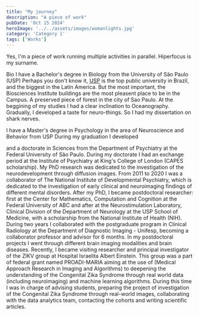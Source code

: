 ```yaml
---
title: "My journey"
description: "A piece of work"
pubDate: 'Oct 15 2024'
heroImage: '../../assets/images/womanlights.jpg'
category: 'Category 1'
tags: ['Works']
---
```



Yes, I'm a piece of work running multiple activities in parallel. Hiperfocus is my surname.


Bio
I have a Bachelor's degree in Biology from the University of São Paulo (USP)
Perhaps you don't know it, [USP](https://www5.usp.br/english/institutional/) is the top public university in Brazil, and the biggest in the Latin America. But the most important, the Biosciences Institute buildings are the most pleasent place to be in the Campus. A preserved piece of forest in the city of Sao Paulo. At the beggining of my studies I had a clear inclination to Oceanography. Gradually, I developed a taste for neuro-things. So I had my dissertation on shark nerves.




I have a Master's degree in Psychology in the area of Neuroscience and Behavior from USP 
During my graduation I developed 

and a doctorate in Sciences from the Department of Psychiatry at the Federal University of São Paulo. During my doctorate I had an exchange period at the Institute of Psychiatry at King's College of London (CAPES scholarship). My PhD research was dedicated to the investigation of the neurodevelopment through diffusion images. From 2011 to 2020 I was a collaborator of The National Institute of Developmental Psychiatry, which is dedicated to the investigation of early clinical and neuroimaging findings of different mental disorders. After my PhD, I became postdoctoral researcher: first at the Center for Mathematics, Computation and Cognition at the Federal University of ABC and after at the Neurostimulation Laboratory, Clinical Division of the Department of Neurology at the USP School of Medicine, with a scholarship from the National Institute of Health (NIH). During two years I collaborated with the postgraduate program in Clinical Radiology at the Department of Diagnostic Imaging - Unifesp, becoming a collaborator professor and advisor for 6 months. In my postdoctoral projects I went through different brain imaging modalities and brain diseases. Recently, I became visiting researcher and principal investigator of the ZIKV group at Hospital Israelita Albert Einstein. This group was a part of federal grant named PROADI-MARIA aiming at the use of (Medical Approach Research in Imaging and Algorithms) to deepening the understanding of the Congenital Zika Syndrome through real world data (including neuroimaging) and machine learning algorithms. During this time I was in charge of advising students, preparing the project of investigation of the Congenital Zika Syndrome through real-world images, collaborating with the data analytics team, contacting the cohorts and writing scientific articles.
